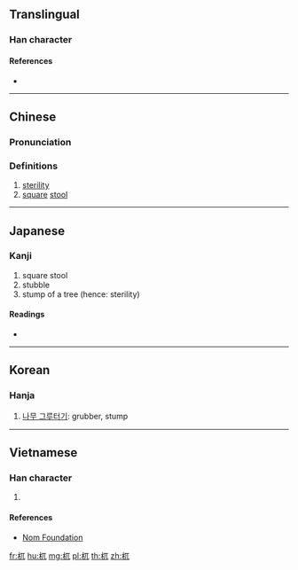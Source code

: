==Translingual==

===Han character===
{{Han char|rn=75|rad=木|as=03|sn=7|four=41910|canj=DMU|ids=⿰木兀}}

====References====
* {{Han ref|kx=0511.090|dkj=14457|dj=0895.080|hdz=21159.030|uh=674C|ud=26444|bh=CB42|bd=52034}}

----

==Chinese==
{{zh-forms}}

===Pronunciation===
{{zh-pron
|m=wù
|c=ngat6
|mc=y
|oc=y
|ma=
|cat=n
}}

===Definitions===
# [[sterility]]
# [[square]] [[stool]]

----

==Japanese==

===Kanji===
{{ja-kanji|grade=|rs=木03}}

# square stool
# stubble
# stump of a tree (hence: sterility)

====Readings====
* {{ja-readings|on=[[ごつ]] (gotsu), [[ごち]] (gochi), [[ぐつ]] (gutsu), [[ぐち]] (guchi)|kun=}}

----

==Korean==

===Hanja===
{{ko-hanja|hangeul=올|rv=ol|mr=ol}}

# [[나무 그루터기]]: grubber, stump

----

==Vietnamese==

===Han character===
{{vi-readings|rs=木03|hanviet=ngột}}

# {{defn|lang=vi|sort=木03}}

====References====
* [http://nomfoundation.org/common/nom_details.php?codepoint=674c Nom Foundation]

[[fr:杌]]
[[hu:杌]]
[[mg:杌]]
[[pl:杌]]
[[th:杌]]
[[zh:杌]]